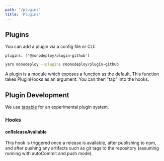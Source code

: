 ```yaml
---
path: '/plugins'
title: 'Plugins'
---
```


## Plugins

You can add a plugin via a config file or CLI:

```raw
plugins: ['@monodeploy/plugin-github']
```

```bash
yarn monodeploy --plugins @monodeploy/plugin-github
```

A plugin is a module which exposes a function as the default. This function takes PluginHooks as an argument. You can then "tap" into the hooks.

## Plugin Development

We use [tapable](https://github.com/webpack/tapable) for an experimental plugin system.

### Hooks

#### onReleaseAvailable

This hook is triggered once a release is available, after publishing to npm, and after pushing any artifacts such as git tags to the repository (assuming running with autoCommit and push mode).
